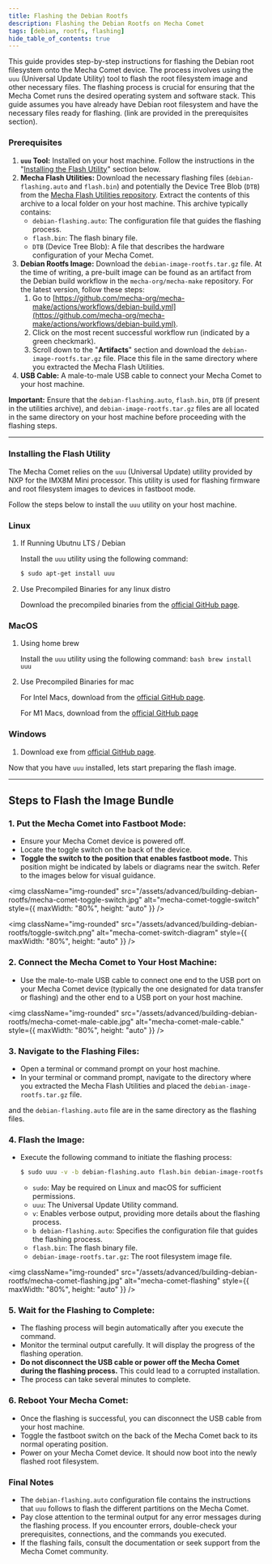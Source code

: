 ```yaml
---
title: Flashing the Debian Rootfs
description: Flashing the Debian Rootfs on Mecha Comet
tags: [debian, rootfs, flashing]
hide_table_of_contents: true
---
```


This guide provides step-by-step instructions for flashing the Debian root filesystem onto the Mecha Comet device. The process involves using the `uuu` (Universal Update Utility) tool to flash the root filesystem image and other necessary files.
The flashing process is crucial for ensuring that the Mecha Comet runs the desired operating system and software stack. This guide assumes you have already have Debian root filesystem and have the necessary files ready for flashing. (link are provided in the prerequisites section).


### Prerequisites

1.  **`uuu` Tool:** Installed on your host machine. Follow the instructions in the "[Installing the Flash Utility](#installing-the-flash-utility)" section below.
2.  **Mecha Flash Utilities:** Download the necessary flashing files (`debian-flashing.auto` and `flash.bin`) and potentially the Device Tree Blob (`DTB`) from the [Mecha Flash Utilities repository](https://github.com/dhruveshb-mecha/mecha-flash-utilities/archive/refs/heads/main.zip). Extract the contents of this archive to a local folder on your host machine. This archive typically contains:
    * `debian-flashing.auto`: The configuration file that guides the flashing process.
    * `flash.bin`: The flash binary file.
    * `DTB` (Device Tree Blob): A file that describes the hardware configuration of your Mecha Comet.
3.  **Debian Rootfs Image:** Download the `debian-image-rootfs.tar.gz` file. At the time of writing, a pre-built image can be found as an artifact from the Debian build workflow in the `mecha-org/mecha-make` repository. For the latest version, follow these steps:
    1.  Go to [https://github.com/mecha-org/mecha-make/actions/workflows/debian-build.yml](https://github.com/mecha-org/mecha-make/actions/workflows/debian-build.yml).
    2.  Click on the most recent successful workflow run (indicated by a green checkmark).
    3.  Scroll down to the "**Artifacts**" section and download the `debian-image-rootfs.tar.gz` file.
    Place this file in the same directory where you extracted the Mecha Flash Utilities.
4.  **USB Cable:** A male-to-male USB cable to connect your Mecha Comet to your host machine.

**Important:** Ensure that the `debian-flashing.auto`, `flash.bin`, `DTB` (if present in the utilities archive), and `debian-image-rootfs.tar.gz` files are all located in the same directory on your host machine before proceeding with the flashing steps.

---

### Installing the Flash Utility

The Mecha Comet relies on the `uuu` (Universal Update) utility provided by NXP for the IMX8M Mini processor. This utility is used for flashing firmware and root filesystem images to devices in fastboot mode.

Follow the steps below to install the `uuu` utility on your host machine.

### Linux

1. If Running Ubutnu LTS / Debian
    
    Install the `uuu` utility using the following command:
    
    ```bash
    $ sudo apt-get install uuu
    ```
    
2. Use Precompiled Binaries for any linux distro
    
    Download the precompiled binaries from the [official GitHub page](https://github.com/nxp-imx/mfgtools/releases).
    

### MacOS

1. Using home brew
    
    Install the `uuu` utility using the following command:
    `bash brew install uuu`
    
2. Use Precompiled Binaries for mac
    
    For Intel Macs, download from the [official GitHub page](https://github.com/nxp-imx/mfgtools/releases/download/uuu_1.5.201/uuu_mac_x86).
    
    For M1 Macs, download from the [official GitHub page](https://github.com/nxp-imx/mfgtools/releases/download/uuu_1.5.201/uuu_mac_arm)
    

### Windows

1. Download exe from [official GitHub page](https://github.com/nxp-imx/mfgtools/releases/download/uuu_1.5.201/uuu.exe).

Now that you have `uuu` installed, lets start preparing the flash image.

---

## Steps to Flash the Image Bundle

### 1. **Put the Mecha Comet into Fastboot Mode:**

- Ensure your Mecha Comet device is powered off.
- Locate the toggle switch on the back of the device.
- **Toggle the switch to the position that enables fastboot mode.** This position might be indicated by labels or diagrams near the switch. Refer to the images below for visual guidance.

<img
className="img-rounded"
src="/assets/advanced/building-debian-rootfs/mecha-comet-toggle-switch.jpg"
alt="mecha-comet-toggle-switch"
style={{ maxWidth: "80%", height: "auto" }}
/>

<img
className="img-rounded"
src="/assets/advanced/building-debian-rootfs/toggle-switch.png"
alt="mecha-comet-switch-diagram"
style={{ maxWidth: "80%", height: "auto" }}
/>

### 2. **Connect the Mecha Comet to Your Host Machine:**

- Use the male-to-male USB cable to connect one end to the USB port on your Mecha Comet device (typically the one designated for data transfer or flashing) and the other end to a USB port on your host machine.

<img
className="img-rounded"
src="/assets/advanced/building-debian-rootfs/mecha-comet-male-cable.jpg"
alt="mecha-comet-male-cable."
style={{ maxWidth: "80%", height: "auto" }}
/>

### 3. **Navigate to the Flashing Files:**

- Open a terminal or command prompt on your host machine.
- In your terminal or command prompt, navigate to the directory where you extracted the Mecha Flash Utilities and placed the `debian-image-rootfs.tar.gz` file.

and the `debian-flashing.auto` file are in the same directory as the flashing files.

### 4. **Flash the Image:**

- Execute the following command to initiate the flashing process:
    
    ```bash
    $ sudo uuu -v -b debian-flashing.auto flash.bin debian-image-rootfs.tar.gz
    ```
    
    - `sudo`: May be required on Linux and macOS for sufficient permissions.
    - `uuu`: The Universal Update Utility command.
    - `v`: Enables verbose output, providing more details about the flashing process.
    - `b debian-flashing.auto`: Specifies the configuration file that guides the flashing process.
    - `flash.bin`: The flash binary file.
    - `debian-image-rootfs.tar.gz`: The root filesystem image file.

<img
className="img-rounded"
src="/assets/advanced/building-debian-rootfs/mecha-comet-flashing.jpg"
alt="mecha-comet-flashing"
style={{ maxWidth: "80%", height: "auto" }}
/>

### 5. **Wait for the Flashing to Complete:**

- The flashing process will begin automatically after you execute the command.
- Monitor the terminal output carefully. It will display the progress of the flashing operation.
- **Do not disconnect the USB cable or power off the Mecha Comet during the flashing process.** This could lead to a corrupted installation.
- The process can take several minutes to complete.

### 6. **Reboot Your Mecha Comet:**

- Once the flashing is successful, you can disconnect the USB cable from your host machine.
- Toggle the fastboot switch on the back of the Mecha Comet back to its normal operating position.
- Power on your Mecha Comet device. It should now boot into the newly flashed root filesystem.

### Final Notes

- The `debian-flashing.auto` configuration file contains the instructions that `uuu` follows to flash the different partitions on the Mecha Comet.
- Pay close attention to the terminal output for any error messages during the flashing process. If you encounter errors, double-check your prerequisites, connections, and the commands you executed.
- If the flashing fails, consult the documentation or seek support from the Mecha Comet community.
